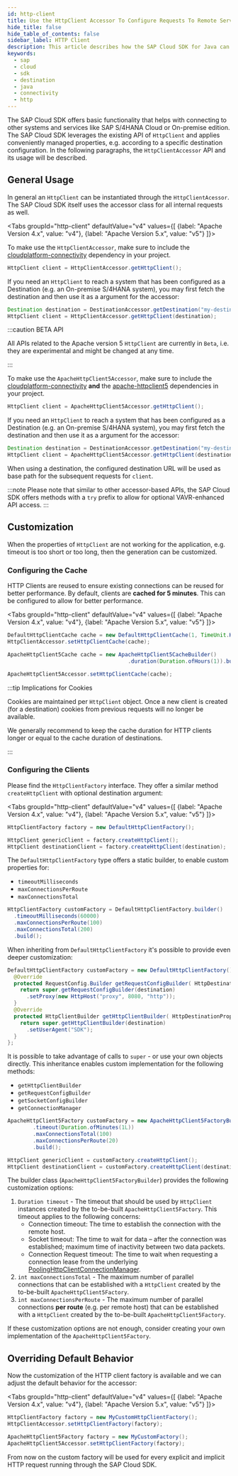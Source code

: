 ```yaml
---
id: http-client
title: Use the HttpClient Accessor To Configure Requests To Remote Services
hide_title: false
hide_table_of_contents: false
sidebar_label: HTTP Client
description: This article describes how the SAP Cloud SDK for Java can be used to prepare instances of HttpClient. This class enables connections to other systems and services like SAP S/4HANA or SAP Business Technology Platform services.
keywords:
  - sap
  - cloud
  - sdk
  - destination
  - java
  - connectivity
  - http
---
```



The SAP Cloud SDK offers basic functionality that helps with connecting to other systems and services like SAP S/4HANA Cloud or On-premise edition.
The SAP Cloud SDK leverages the existing API of `HttpClient` and applies conveniently managed properties, e.g. according to a specific destination configuration.
In the following paragraphs, the `HttpClientAccessor` API and its usage will be described.

## General Usage

In general an `HttpClient` can be instantiated through the `HttpClientAcessor`.
The SAP Cloud SDK itself uses the accessor class for all internal requests as well.

<Tabs 
  groupId="http-client"
  defaultValue="v4"
  values={[
    {label: "Apache Version 4.x", value: "v4"},
    {label: "Apache Version 5.x", value: "v5"}
  ]}>
<TabItem value="v4">

To make use the `HttpClientAccessor`, make sure to include the [cloudplatform-connectivity](https://search.maven.org/search?q=g:com.sap.cloud.sdk.cloudplatform%2BAND%2Ba:cloudplatform-connectivity) dependency in your project.

```java
HttpClient client = HttpClientAccessor.getHttpClient();
```

If you need an `HttpClient` to reach a system that has been configured as a Destination (e.g. an On-premise S/4HANA system), you may first fetch the destination and then use it as a argument for the accessor:

```java
Destination destination = DestinationAccessor.getDestination("my-destination");
HttpClient client = HttpClientAccessor.getHttpClient(destination);
```

</TabItem>
<TabItem value="v5">

:::caution BETA API

All APIs related to the Apache version 5 `HttpClient` are currently in `Beta`, i.e. they are experimental and might be changed at any time.

:::

To make use the `ApacheHttpClient5Accessor`, make sure to include the [cloudplatform-connectivity](https://search.maven.org/search?q=g:com.sap.cloud.sdk.cloudplatform%2BAND%2Ba:cloudplatform-connectivity) **and** the [apache-httpclient5](https://search.maven.org/search?q=g:com.sap.cloud.sdk.frameworks%2BAND%2Ba:apache-httpclient5) dependencies in your project.

```java
HttpClient client = ApacheHttpClient5Accessor.getHttpClient();
```

If you need an `HttpClient` to reach a system that has been configured as a Destination (e.g. an On-premise S/4HANA system), you may first fetch the destination and then use it as a argument for the accessor:

```java
Destination destination = DestinationAccessor.getDestination("my-destination");
HttpClient client = ApacheHttpClient5Accessor.getHttpClient(destination);
```

</TabItem>
</Tabs>

When using a destination, the configured destination URL will be used as base path for the subsequent requests for `client`.

:::note
Please note that similar to other accessor-based APIs, the SAP Cloud SDK offers methods with a `try` prefix to allow for optional VAVR-enhanced API access.
:::

## Customization

When the properties of `HttpClient` are not working for the application, e.g. timeout is too short or too long, then the generation can be customized.

### Configuring the Cache

HTTP Clients are reused to ensure existing connections can be reused for better performance.
By default, clients are **cached for 5 minutes**.
This can be configured to allow for better performance.

<Tabs 
  groupId="http-client"
  defaultValue="v4"
  values={[
    {label: "Apache Version 4.x", value: "v4"},
    {label: "Apache Version 5.x", value: "v5"}
  ]}>
<TabItem value="v4">

```java
DefaultHttpClientCache cache = new DefaultHttpClientCache(1, TimeUnit.HOURS);
HttpClientAccessor.setHttpClientCache(cache);
```

</TabItem>
<TabItem value="v5">

```java
ApacheHttpClient5Cache cache = new ApacheHttpClient5CacheBuilder()
                                      .duration(Duration.ofHours(1)).build();

ApacheHttpClient5Accessor.setHttpClientCache(cache);
```

</TabItem>
</Tabs>

:::tip Implications for Cookies

Cookies are maintained per `HttpClient` object.
Once a new client is created (for a destination) cookies from previous requests will no longer be available.

We generally recommend to keep the cache duration for HTTP clients longer or equal to the cache duration of destinations.

:::

### Configuring the Clients

Please find the `HttpClientFactory` interface.
They offer a similar method `createHttpClient` with optional destination argument:

<Tabs 
  groupId="http-client"
  defaultValue="v4"
  values={[
    {label: "Apache Version 4.x", value: "v4"},
    {label: "Apache Version 5.x", value: "v5"}
  ]}>
<TabItem value="v4">

```java
HttpClientFactory factory = new DefaultHttpClientFactory();

HttpClient genericClient = factory.createHttpClient();
HttpClient destinationClient = factory.createHttpClient(destination);
```

The `DefaultHttpClientFactory` type offers a static builder, to enable custom properties for:

- `timeoutMilliseconds`
- `maxConnectionsPerRoute`
- `maxConnectionsTotal`

```java
HttpClientFactory customFactory = DefaultHttpClientFactory.builder()
  .timeoutMilliseconds(60000)
  .maxConnectionsPerRoute(100)
  .maxConnectionsTotal(200)
  .build();
```

When inheriting from `DefaultHttpClientFactory` it's possible to provide even deeper customization:

```java
DefaultHttpClientFactory customFactory = new DefaultHttpClientFactory() {
  @Override
  protected RequestConfig.Builder getRequestConfigBuilder( HttpDestinationProperties destination ) {
    return super.getRequestConfigBuilder(destination)
      .setProxy(new HttpHost("proxy", 8080, "http"));
  }
  @Override
  protected HttpClientBuilder getHttpClientBuilder( HttpDestinationProperties destination ) {
    return super.getHttpClientBuilder(destination)
      .setUserAgent("SDK");
  }
};
```

It is possible to take advantage of calls to `super` - or use your own objects directly.
This inheritance enables custom implementation for the following methods:

- `getHttpClientBuilder`
- `getRequestConfigBuilder`
- `getSocketConfigBuilder`
- `getConnectionManager`

</TabItem>
<TabItem value="v5">

```java
ApacheHttpClient5Factory customFactory = new ApacheHttpClient5FactoryBuilder()
        .timeout(Duration.ofMinutes(1L))
        .maxConnectionsTotal(100)
        .maxConnectionsPerRoute(20)
        .build();

HttpClient genericClient = customFactory.createHttpClient();
HttpClient destinationClient = customFactory.createHttpClient(destination);
```

The builder class (`ApacheHttpClient5FactoryBuilder`) provides the following customization options:

1. `Duration timeout` - The timeout that should be used by `HttpClient` instances created by the to-be-built `ApacheHttpClient5Factory`.
   This timeout applies to the following concerns:
   - Connection timeout: The time to establish the connection with the remote host.
   - Socket timeout: The time to wait for data – after the connection was established; maximum time of inactivity between two data packets.
   - Connection Request timeout: The time to wait when requesting a connection lease from the underlying [PoolingHttpClientConnectionManager](https://hc.apache.org/httpcomponents-client-5.1.x/current/httpclient5/apidocs/org/apache/hc/client5/http/impl/io/PoolingHttpClientConnectionManager.html).
2. `int maxConnectionsTotal` - The maximum number of parallel connections that can be established with a `HttpClient` created by the to-be-built `ApacheHttpClient5Factory`.
3. `int maxConnectionsPerRoute` - The maximum number of parallel connections **per route** (e.g. per remote host) that can be established with a `HttpClient` created by the to-be-built `ApacheHttpClient5Factory`.

If these customization options are not enough, consider creating your own implementation of the `ApacheHttpClient5Factory`.

</TabItem>
</Tabs>

## Overriding Default Behavior

Now the customization of the HTTP client factory is available and we can adjust the default behavior for the accessor:

<Tabs 
  groupId="http-client"
  defaultValue="v4"
  values={[
    {label: "Apache Version 4.x", value: "v4"},
    {label: "Apache Version 5.x", value: "v5"}
  ]}>
<TabItem value="v4">

```java
HttpClientFactory factory = new MyCustomHttpClientFactory();
HttpClientAccessor.setHttpClientFactory(factory);
```

</TabItem>
<TabItem value="v5">

```java
ApacheHttpClient5Factory factory = new MyCustomFactory();
ApacheHttpClient5Accessor.setHttpClientFactory(factory);
```

</TabItem>
</Tabs>

From now on the custom factory will be used for every explicit and implicit HTTP request running through the SAP Cloud SDK.
